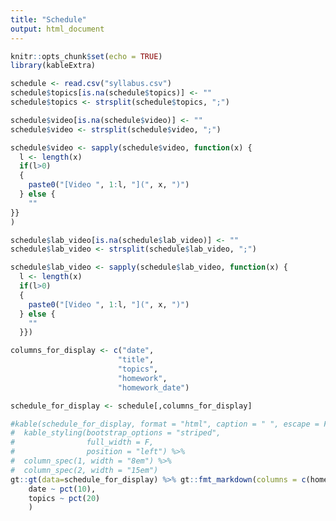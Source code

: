 ```yaml
---
title: "Schedule"
output: html_document
---
```


```r
knitr::opts_chunk$set(echo = TRUE)
library(kableExtra)
```

```r
schedule <- read.csv("syllabus.csv")
schedule$topics[is.na(schedule$topics)] <- ""
schedule$topics <- strsplit(schedule$topics, ";")

schedule$video[is.na(schedule$video)] <- ""
schedule$video <- strsplit(schedule$video, ";")

schedule$video <- sapply(schedule$video, function(x) {
  l <- length(x)
  if(l>0)
  {
    paste0("[Video ", 1:l, "](", x, ")")
  } else {
    ""
}}
)

schedule$lab_video[is.na(schedule$lab_video)] <- ""
schedule$lab_video <- strsplit(schedule$lab_video, ";")

schedule$lab_video <- sapply(schedule$lab_video, function(x) {
  l <- length(x)
  if(l>0)
  {
    paste0("[Video ", 1:l, "](", x, ")")
  } else {
    ""
  }})

columns_for_display <- c("date",
                        "title",
                        "topics",
                        "homework",
                        "homework_date")

schedule_for_display <- schedule[,columns_for_display]
```

```r
#kable(schedule_for_display, format = "html", caption = " ", escape = FALSE) %>%
#  kable_styling(bootstrap_options = "striped",
#                full_width = F,
#                position = "left") %>%
#  column_spec(1, width = "8em") %>%
#  column_spec(2, width = "15em")
gt::gt(data=schedule_for_display) %>% gt::fmt_markdown(columns = c(homework)) %>%  gt::cols_width(
    date ~ pct(10),
    topics ~ pct(20)
    )
```
